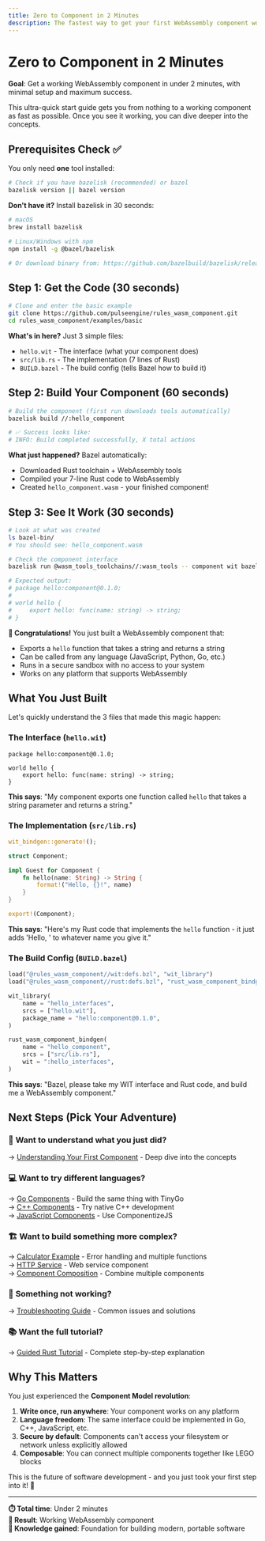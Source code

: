 ```yaml
---
title: Zero to Component in 2 Minutes
description: The fastest way to get your first WebAssembly component working
---
```


# Zero to Component in 2 Minutes

**Goal**: Get a working WebAssembly component in under 2 minutes, with minimal setup and maximum success.

This ultra-quick start guide gets you from nothing to a working component as fast as possible. Once you see it working, you can dive deeper into the concepts.

## Prerequisites Check ✅

You only need **one** tool installed:

```bash
# Check if you have bazelisk (recommended) or bazel
bazelisk version || bazel version
```

**Don't have it?** Install bazelisk in 30 seconds:
```bash
# macOS
brew install bazelisk

# Linux/Windows with npm
npm install -g @bazel/bazelisk

# Or download binary from: https://github.com/bazelbuild/bazelisk/releases
```

## Step 1: Get the Code (30 seconds)

```bash
# Clone and enter the basic example
git clone https://github.com/pulseengine/rules_wasm_component.git
cd rules_wasm_component/examples/basic
```

**What's in here?** Just 3 simple files:
- `hello.wit` - The interface (what your component does)
- `src/lib.rs` - The implementation (7 lines of Rust)  
- `BUILD.bazel` - The build config (tells Bazel how to build it)

## Step 2: Build Your Component (60 seconds)

```bash
# Build the component (first run downloads tools automatically)
bazelisk build //:hello_component

# ✅ Success looks like:
# INFO: Build completed successfully, X total actions
```

**What just happened?** Bazel automatically:
- Downloaded Rust toolchain + WebAssembly tools
- Compiled your 7-line Rust code to WebAssembly
- Created `hello_component.wasm` - your finished component!

## Step 3: See It Work (30 seconds)

```bash
# Look at what was created
ls bazel-bin/
# You should see: hello_component.wasm

# Check the component interface
bazelisk run @wasm_tools_toolchains//:wasm_tools -- component wit bazel-bin/hello_component.wasm

# Expected output:
# package hello:component@0.1.0;
# 
# world hello {
#     export hello: func(name: string) -> string;
# }
```

**🎉 Congratulations!** You just built a WebAssembly component that:
- Exports a `hello` function that takes a string and returns a string
- Can be called from any language (JavaScript, Python, Go, etc.)
- Runs in a secure sandbox with no access to your system
- Works on any platform that supports WebAssembly

## What You Just Built

Let's quickly understand the 3 files that made this magic happen:

### The Interface (`hello.wit`)
```wit
package hello:component@0.1.0;

world hello {
    export hello: func(name: string) -> string;
}
```
**This says**: "My component exports one function called `hello` that takes a string parameter and returns a string."

### The Implementation (`src/lib.rs`)
```rust
wit_bindgen::generate!();

struct Component;

impl Guest for Component {
    fn hello(name: String) -> String {
        format!("Hello, {}!", name)
    }
}

export!(Component);
```
**This says**: "Here's my Rust code that implements the `hello` function - it just adds 'Hello, ' to whatever name you give it."

### The Build Config (`BUILD.bazel`)
```python
load("@rules_wasm_component//wit:defs.bzl", "wit_library")
load("@rules_wasm_component//rust:defs.bzl", "rust_wasm_component_bindgen")

wit_library(
    name = "hello_interfaces",
    srcs = ["hello.wit"],
    package_name = "hello:component@0.1.0",
)

rust_wasm_component_bindgen(
    name = "hello_component",
    srcs = ["src/lib.rs"],
    wit = ":hello_interfaces",
)
```
**This says**: "Bazel, please take my WIT interface and Rust code, and build me a WebAssembly component."

## Next Steps (Pick Your Adventure)

### 🚀 **Want to understand what you just did?**
→ [Understanding Your First Component](/first-component/) - Deep dive into the concepts

### 💻 **Want to try different languages?**
→ [Go Components](/languages/go/) - Build the same thing with TinyGo  
→ [C++ Components](/languages/cpp/) - Try native C++ development  
→ [JavaScript Components](/languages/javascript/) - Use ComponentizeJS

### 🏗️ **Want to build something more complex?**
→ [Calculator Example](/examples/calculator/) - Error handling and multiple functions  
→ [HTTP Service](/examples/http-service/) - Web service component  
→ [Component Composition](/composition/wac/) - Combine multiple components

### 🐛 **Something not working?**
→ [Troubleshooting Guide](/troubleshooting/) - Common issues and solutions

### 📚 **Want the full tutorial?**
→ [Guided Rust Tutorial](/tutorials/rust-guided-walkthrough/) - Complete step-by-step explanation

## Why This Matters

You just experienced the **Component Model revolution**:

1. **Write once, run anywhere**: Your component works on any platform
2. **Language freedom**: The same interface could be implemented in Go, C++, JavaScript, etc.
3. **Secure by default**: Components can't access your filesystem or network unless explicitly allowed
4. **Composable**: You can connect multiple components together like LEGO blocks

This is the future of software development - and you just took your first step into it! 🎊

---

**⏱️ Total time**: Under 2 minutes  
**🎯 Result**: Working WebAssembly component  
**🧠 Knowledge gained**: Foundation for building modern, portable software